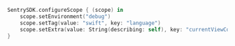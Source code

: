 ```swift
SentrySDK.configureScope { (scope) in
    scope.setEnvironment("debug")
    scope.setTag(value: "swift", key: "language")
    scope.setExtra(value: String(describing: self), key: "currentViewController")
}
```
